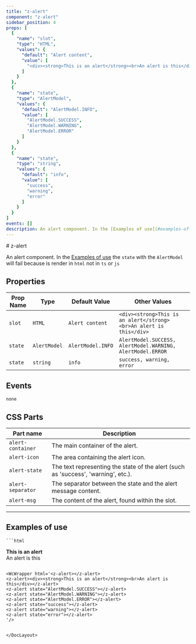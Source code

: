 ```yaml
--- 
title: "z-alert"
component: "z-alert"
sidebar_position: 4
props: [
  {
    "name": "slot",
    "type": "HTML",
    "values": {
      "default": "Alert content",
      "value": [
        "<div><strong>This is an alert</strong><br>An alert is this</div>"
      ]
    }
  },
  {
    "name": "state",
    "type": "AlertModel",
    "values": {
      "default": "AlertModel.INFO",
      "value": [
        "AlertModel.SUCCESS",
        "AlertModel.WARNING",
        "AlertModel.ERROR"
      ]
    }
  },
  {
    "name": "state",
    "type": "string",
    "values": {
      "default": "info",
      "value": [
        "success",
        "warning",
        "error"
      ]
    }
  }
]
events: []
description: An alert component. In the [Examples of use](#examples-of-use) the `state` with the `AlertModel` will fail because is render in `html` not in `ts` or `js` 
--- 
```



<DocLayout>
# z-alert

An alert component. In the [Examples of use](#examples-of-use) the `state` with the `AlertModel` will fail because is render in `html` not in `ts` or `js`

## Properties

| Prop Name   | Type   | Default Value  | Other Values                    |
|-------------|--------|----------------|---------------------------------|
| `slot` | `HTML` | `Alert content` | `<div><strong>This is an alert</strong><br>An alert is this</div>` |
| `state` | `AlertModel` | `AlertModel.INFO` | `AlertModel.SUCCESS, AlertModel.WARNING, AlertModel.ERROR` |
| `state` | `string` | `info` | `success, warning, error` |

## Events
`none`

## CSS Parts


| Part name  | Description                             | 
|--------------|-----------------------------------------|
| `alert-container` | The main container of the alert. | 
| `alert-icon` | The area containing the alert icon. | 
| `alert-state` | The text representing the state of the alert (such as 'success', 'warning', etc.). | 
| `alert-separator` | The separator between the state and the alert message content. | 
| `alert-msg` | The content of the alert, found within the slot. | 

--- 

## Examples of use



    ```html
<z-alert></z-alert>
<z-alert><div><strong>This is an alert</strong><br>An alert is this</div></z-alert>
<z-alert state="AlertModel.SUCCESS"></z-alert>
<z-alert state="AlertModel.WARNING"></z-alert>
<z-alert state="AlertModel.ERROR"></z-alert>
<z-alert state="success"></z-alert>
<z-alert state="warning"></z-alert>
<z-alert state="error"></z-alert>

```

<WcWrapper html='<z-alert></z-alert>
<z-alert><div><strong>This is an alert</strong><br>An alert is this</div></z-alert>
<z-alert state="AlertModel.SUCCESS"></z-alert>
<z-alert state="AlertModel.WARNING"></z-alert>
<z-alert state="AlertModel.ERROR"></z-alert>
<z-alert state="success"></z-alert>
<z-alert state="warning"></z-alert>
<z-alert state="error"></z-alert>
'/>
  

</DocLayout>
